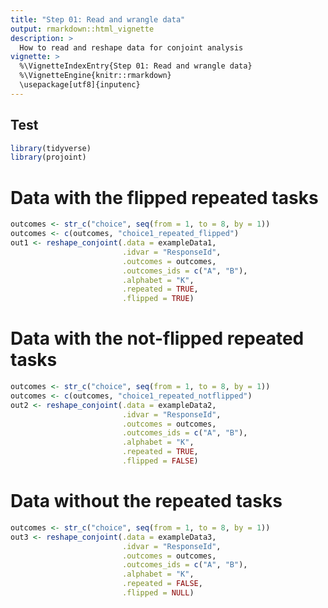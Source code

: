 ```yaml
---
title: "Step 01: Read and wrangle data"
output: rmarkdown::html_vignette
description: >
  How to read and reshape data for conjoint analysis
vignette: >
  %\VignetteIndexEntry{Step 01: Read and wrangle data}
  %\VignetteEngine{knitr::rmarkdown}
  \usepackage[utf8]{inputenc}
---
```


## Test

```r
library(tidyverse)
library(projoint)
```

# Data with the flipped repeated tasks

```r
outcomes <- str_c("choice", seq(from = 1, to = 8, by = 1))
outcomes <- c(outcomes, "choice1_repeated_flipped")
out1 <- reshape_conjoint(.data = exampleData1, 
                         .idvar = "ResponseId", 
                         .outcomes = outcomes,
                         .outcomes_ids = c("A", "B"),
                         .alphabet = "K", 
                         .repeated = TRUE,
                         .flipped = TRUE)
```

# Data with the not-flipped repeated tasks

```r
outcomes <- str_c("choice", seq(from = 1, to = 8, by = 1))
outcomes <- c(outcomes, "choice1_repeated_notflipped")
out2 <- reshape_conjoint(.data = exampleData2, 
                         .idvar = "ResponseId", 
                         .outcomes = outcomes,
                         .outcomes_ids = c("A", "B"),
                         .alphabet = "K", 
                         .repeated = TRUE,
                         .flipped = FALSE)
```

# Data without the repeated tasks

```r
outcomes <- str_c("choice", seq(from = 1, to = 8, by = 1))
out3 <- reshape_conjoint(.data = exampleData3, 
                         .idvar = "ResponseId", 
                         .outcomes = outcomes,
                         .outcomes_ids = c("A", "B"),
                         .alphabet = "K", 
                         .repeated = FALSE,
                         .flipped = NULL)
```
